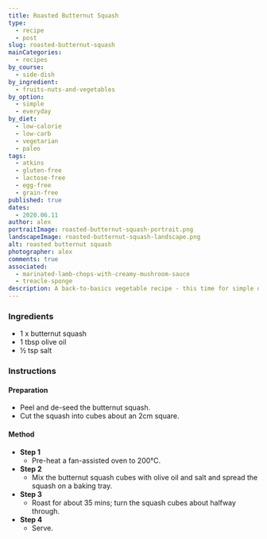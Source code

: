 ```yaml
---
title: Roasted Butternut Squash
type:
  - recipe
  - post
slug: roasted-butternut-squash
mainCategories: 
  - recipes
by_course:
  - side-dish
by_ingredient:
  - fruits-nuts-and-vegetables
by_option:
  - simple
  - everyday
by_diet:
  - low-calorie
  - low-carb
  - vegetarian
  - paleo
tags:
  - atkins
  - gluten-free
  - lactose-free
  - egg-free
  - grain-free
published: true
dates: 
  - 2020.06.11
author: alex
portraitImage: roasted-butternut-squash-portrait.png
landscapeImage: roasted-butternut-squash-landscape.png
alt: roasted butternut squash
photographer: alex
comments: true
associated: 
  - marinated-lamb-chops-with-creamy-mushroom-sauce
  - treacle-sponge
description: A back-to-basics vegetable recipe - this time for simple oven-roasted butternut squash.
---
```


<Ingredients>

### Ingredients
    
  - 1 x butternut squash
  - 1 tbsp olive oil
  - ½ tsp salt

</Ingredients>

<Instructions>

### Instructions

#### Preparation

  - Peel and de-seed the butternut squash.
  - Cut the squash into cubes about an 2cm square.

#### Method

  - **Step 1**
    - Pre-heat a fan-assisted oven to 200°C.
  - **Step 2**
    - Mix the butternut squash cubes with olive oil and salt and spread the squash on a baking tray.
  - **Step 3**
    - Roast for about 35 mins; turn the squash cubes about halfway through.
  - **Step 4**
    - Serve.

</Instructions>